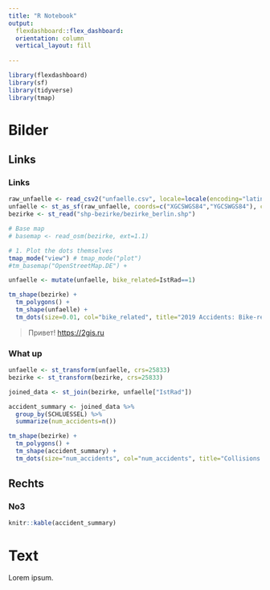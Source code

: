 ```yaml
---
title: "R Notebook"
output: 
  flexdashboard::flex_dashboard:
  orientation: column
  vertical_layout: fill
  
---
```


```r
library(flexdashboard)
library(sf)
library(tidyverse)
library(tmap)
```

# Bilder

Links {data-width=500}
-----------------------

### Links
```r
raw_unfaelle <- read_csv2("unfaelle.csv", locale=locale(encoding="latin1"))
unfaelle <- st_as_sf(raw_unfaelle, coords=c("XGCSWGS84","YGCSWGS84"), crs=4326)
bezirke <- st_read("shp-bezirke/bezirke_berlin.shp")

# Base map
# basemap <- read_osm(bezirke, ext=1.1)

# 1. Plot the dots themselves
tmap_mode("view") # tmap_mode("plot")
#tm_basemap("OpenStreetMap.DE") +

unfaelle <- mutate(unfaelle, bike_related=IstRad==1)

tm_shape(bezirke) +
  tm_polygons() +
  tm_shape(unfaelle) +
  tm_dots(size=0.01, col="bike_related", title="2019 Accidents: Bike-related?")
```
> Привет! <https://2gis.ru>

### What up
```r
unfaelle <- st_transform(unfaelle, crs=25833)
bezirke <- st_transform(bezirke, crs=25833)

joined_data <- st_join(bezirke, unfaelle["IstRad"])

accident_summary <- joined_data %>%
  group_by(SCHLUESSEL) %>%
  summarize(num_accidents=n())

tm_shape(bezirke) +
  tm_polygons() +
  tm_shape(accident_summary) +
  tm_dots(size="num_accidents", col="num_accidents", title="Collisions by Neighborhood, 2019")
```

Rechts {data-width=500}
---------------

### No3

```r
knitr::kable(accident_summary)
```

# Text
Lorem ipsum.
